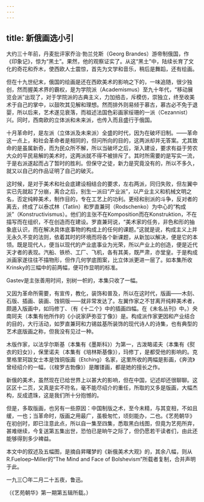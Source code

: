 ```yaml
---
---
---
```

title: 新俄画选小引
---



大约三十年前，丹麦批评家乔治·勃兰兑斯（Georg Brandes）游帝制俄国，作《印象记》，惊为“黑土”。果然，他的观察证实了。从这“黑土”中，陆续长育了文化的奇花和乔木，使西欧人士震惊，首先为文学和音乐，稍后是舞蹈，还有绘画。

但在十九世纪末，俄国的绘画是还在西欧美术的影响之下的，一味追随，很少独创，然而握美术界的霸权，是为学院派（Academismus）至九十年代，“移动展览会派”出现了，对于学院派的古典主义，力加掊击，斥模仿，崇独立，终至收美术于自己的掌中，以鼓吹其见解和理想。然而排外则易倾于慕古，慕古必不免于退婴，所以后来，艺术遂见衰落，而祖述法国色彩画家绥珊的一派（Cezannist）兴。同时，西南欧的立体派和未来派，也传入而且盛行于俄国。

十月革命时，是左派（立体派及未来派）全盛的时代，因为在破坏旧制。——革命这一点上，和社会革命者是相同的，但问所向的目的，这两派却并无答案。尤其致命的是虽属新奇，而为民众所不解，所以当破坏之后，渐入建设，要求有益于劳农大众的平民易解的美术时，这两派就不得不被排斥了。其时所需要的是写实一流，于是右派遂起而占了暂时的胜利。但保守之徒，新力是究竟没有的，所以不多久，就又以自己的作品证明了自己的破灭。

这时候，是对于美术和社会底建设相结合的要求，左右两派，同归失败，但左翼中实已先就起了分崩，离合之后，别生一派曰“产业派”，以产业主义和机械文明之名，否定纯粹美术，制作目的，专在工艺上的功利。更经和别派的斗争，反对者的离去，终成了以泰忒林（Tatlin）和罗直兼珂（Rodschenko）为中心的“构成派”（Konstructivismus）。他们的主张不在Komposition而在Konstruktion，不在描写而在组织，不在创造而在建设。罗直兼珂说，“美术家的任务，非色和形的抽象底认识，而在解决具体底事物的构成上的任何的课题。”这就是说，构成主义上并无永久不变的法则，依着其时的环境而将各个新课题，从新加以解决，便是它的本领。既是现代人，便当以现代的产业底事业为光荣，所以产业上的创造，便是近代天才者的表现。汽船、铁桥、工厂、飞机，各有其美，既严肃，亦堂皇。于是构成派画家遂往往不描物形，但作几何学底图案，比立体派更进一层了。如本集所收Krinsky的三幅中的前两幅，便可作显明的标准。

Gastev是主张善用时间，别树一帜的，本集只收了一幅。

又因为革命所需要，有宣传，教化，装饰和普及，所以在这时代，版画——木刻、石版、插画、装画、蚀铜版——就非常发达了。左翼作家之不甘离开纯粹美术者，颇遁入版画中，如玛修丁、（有《十二个》中的插画四幅。在《未名丛刊》中。）央南珂夫（本集有他所作的《小说家萨弥亚丁像》）是。构成派作家更因和产业结合的目的，大行活动，如罗直兼珂和力锡兹基所装饰的现代诗人的诗集，也有典型的艺术底版画之称，但我没有见过一种。

木版作家，以法孚尔斯基（本集有《墨斯科》）为第一，古泼略诺夫（本集有《熨衣的妇女》），保里诺夫（本集有《培林斯基像》），玛修丁，是都受他的影响的。克里格里珂跋女士本是蚀铜版画（Etching）名家，这里所收的两幅是影画，《奔流》曾经绍介的一幅，（《梭罗古勃像》）是雕镂画，都是她的擅长之作。

新俄的美术，虽然现在已给世界上以甚大的影响，但在中国，记述却还很聊聊。这区区十二页，又真是实不符名，毫不能尽绍介的重任，所取的又多是版画，大幅杰构，反成遗珠，这是我们所十分抱憾的。

但是，多取版画，也另有一些原因：中国制版之术，至今未精，与其变相，不如且缓，一也；当革命时，版画之用最广，虽极匆忙，顷刻能办，二也。《艺苑朝华》在初创时，即已注意此点，所以自一集至四集，悉取黑白线图，但竟为艺苑所弃，甚难继续，今复送第五集出世，恐怕已是晌午之际了，但仍愿若干读者们，由此还能够得到多少裨益。

本文中的叙述及五幅图，是摘自昇曙梦的《新俄美术大观》的，其余八幅，则从R.Fueloep–Miller的“The Mind and Face of Bolshevism”所载者复制，合并声明于此。

一九三〇年二月二十五夜，鲁迅。

（《艺苑朝华》第一期第五辑所载。）